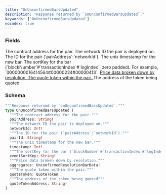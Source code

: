 ```yaml
---
title: "OnUnconfirmedBarsUpdated"
description: "Response returned by `onUnconfirmedBarsUpdated`."
keywords: ['OnUnconfirmedBarsUpdated']
noindex: true
---
```


### Fields

<ResponseField name="pairAddress" type="String!" required>
  The contract address for the pair.
</ResponseField>

<ResponseField name="networkId" type="Int!" required>
  The network ID the pair is deployed on.
</ResponseField>

<ResponseField name="pairId" type="String!" required>
  The ID for the pair (`pairAddress`:`networkId`).
</ResponseField>

<ResponseField name="timestamp" type="Int!" required>
  The unix timestamp for the new bar.
</ResponseField>

<ResponseField name="eventSortKey" type="String!" required>
  The sortKey for the bar (`blockNumber`#`transactionIndex`#`logIndex`, zero padded). For example, `0000000016414564#00000224#00000413`.
</ResponseField>

<a href="/api-reference/types/unconfirmedresolutionbardata">
  <ResponseField name="aggregates" type="UnconfirmedResolutionBarData!" required>
    Price data broken down by resolution.
  </ResponseField>
</a>

<a href="/api-reference/types/quotetoken">
  <ResponseField name="quoteToken" type="QuoteToken">
    The quote token within the pair.
  </ResponseField>
</a>

<ResponseField name="quoteTokenAddress" type="String!" required>
  The address of the token being quoted
</ResponseField>

### Schema


```graphql 
"""Response returned by `onUnconfirmedBarsUpdated`."""
type OnUnconfirmedBarsUpdated {
  """The contract address for the pair."""
  pairAddress: String!
  """The network ID the pair is deployed on."""
  networkId: Int!
  """The ID for the pair (`pairAddress`:`networkId`)."""
  pairId: String!
  """The unix timestamp for the new bar."""
  timestamp: Int!
  """The sortKey for the bar (`blockNumber`#`transactionIndex`#`logIndex`, zero padded). For example, `0000000016414564#00000224#00000413`."""
  eventSortKey: String!
  """Price data broken down by resolution."""
  aggregates: UnconfirmedResolutionBarData!
  """The quote token within the pair."""
  quoteToken: QuoteToken
  """The address of the token being quoted"""
  quoteTokenAddress: String!
}
```
